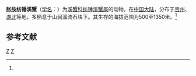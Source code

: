 {{Speciesbox
| genus = Acartiapotamon
| species = inflatum
| authority = (Dai et Song, 1984)<ref name='id12270'>{{cite web| url =http://www.bioinfo.cn/db05/BjdwSpecies.php?action=view&id=12270| title =胀肢纺锤溪蟹| work =《中国动物物种编目数据库》| publisher =中国科学院微生物研究所| author =中国科学院动物研究所| accessdate =2009-04-28| deadurl =yes| archiveurl =https://web.archive.org/web/20160305052415/http://www.bioinfo.cn/db05/BjdwSpecies.php?action=view&id=12270| archivedate =2016-03-05}}</ref>
}}

'''胀肢纺锤溪蟹'''（[[学名|学名]]：{{lang|la|''Acartiapotamon inflatum''}}）为[[溪蟹科|溪蟹科]][[纺锤溪蟹属|纺锤溪蟹属]]的动物。在[[中国大陆|中国大陆]]，分布于[[贵州|贵州]]、[[湖北|湖北]]等地，多栖息于山涧溪流石块下。其生存的海拔范围为500至1350米。<ref name='id12270'/>

== 参考文献 ==
{{reflist}}

{{taxonbar}}

[[Category:1984年描述的动物|Z]]
[[Category:纺锤溪蟹属|Z]]


{{螃蟹小作品}}